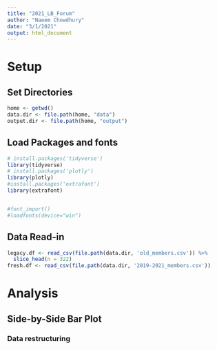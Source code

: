 ```yaml
---
title: "2021_LB_Forum"
author: "Naeem Chowdhury"
date: "3/1/2021"
output: html_document
---
```


# Setup

## Set Directories
```r
home <- getwd()
data.dir <- file.path(home, "data")
output.dir <- file.path(home, "output")
```

## Load Packages and fonts
```r
# install.packages('tidyverse')
library(tidyverse)
# install.packages('plotly')
library(plotly)
#install.packages('extrafont')
library(extrafont)


#font_import()
#loadfonts(device="win") 
```


## Data Read-in
```r
legacy.df <- read_csv(file.path(data.dir, 'old_members.csv')) %>% 
  slice_head(n = 322)
fresh.df <- read_csv(file.path(data.dir, '2019-2021_members.csv'))
```

# Analysis

## Side-by-Side Bar Plot

### Data restructuring

```r

```

